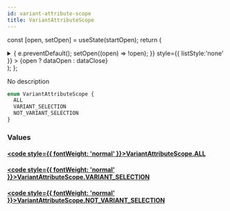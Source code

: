 ```yaml
---
id: variant-attribute-scope
title: VariantAttributeScope
---
```






const [open, setOpen] = useState(startOpen);
return (
<details {...(open ? { open: true } : {})} className="details" style={{ border:'none', boxShadow:'none', background:'var(--ifm-background-color)' }}>
<summary
onClick={(e) => {
e.preventDefault();
setOpen((open) => !open);
}}
style={{ listStyle:'none' }} >
{open ? dataOpen : dataClose}
</summary>
{open && children}
</details>
);
};

No description

```graphql
enum VariantAttributeScope {
  ALL
  VARIANT_SELECTION
  NOT_VARIANT_SELECTION
}
```

### Values

#### [<code style={{ fontWeight: 'normal' }}>VariantAttributeScope.<b>ALL</b></code>](#)

#### [<code style={{ fontWeight: 'normal' }}>VariantAttributeScope.<b>VARIANT_SELECTION</b></code>](#)

#### [<code style={{ fontWeight: 'normal' }}>VariantAttributeScope.<b>NOT_VARIANT_SELECTION</b></code>](#)
